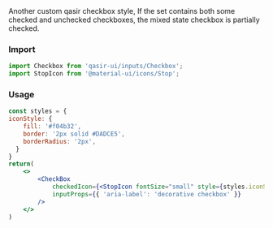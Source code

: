 

<Title>Checkbox Partial</Title>
<Subtitle>
Another custom qasir checkbox style, If the set contains both some checked and unchecked checkboxes, the mixed state checkbox is partially checked.
</Subtitle>

### Import

```js
import Checkbox from 'qasir-ui/inputs/Checkbox';
import StopIcon from '@material-ui/icons/Stop';

```

### Usage
<CheckboxPartial />


```jsx
const styles = {
iconStyle: {
    fill: '#f04b32',
    border: '2px solid #DADCE5',
    borderRadius: '2px',
  }
}
return(
    <>
        <CheckBox
            checkedIcon={<StopIcon fontSize="small" style={styles.iconStyle} />}
            inputProps={{ 'aria-label': 'decorative checkbox' }}
        />
    </>
)
```
